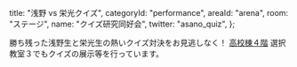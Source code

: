   title: "浅野 vs 栄光クイズ",
  categoryId: "performance",
  areaId: "arena",
  room: "ステージ",
  name: "クイズ研究同好会",
  twitter: "asano_quiz",
};

勝ち残った浅野生と栄光生の熱いクイズ対決をお見逃しなく！
[高校棟４階](/map/hs-f4) 選択教室３でもクイズの展示等を行っています。
